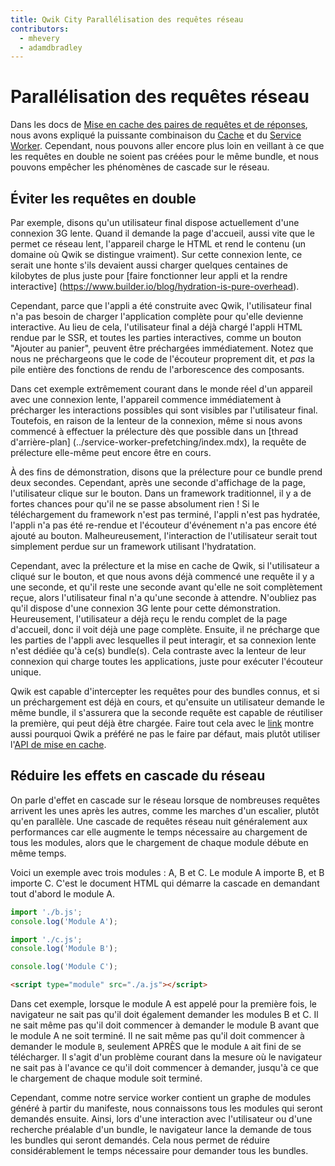 ```yaml
---
title: Qwik City Parallélisation des requêtes réseau
contributors:
  - mhevery
  - adamdbradley
---
```


# Parallélisation des requêtes réseau

Dans les docs de [Mise en cache des paires de requêtes et de réponses](../request-response-cache/index.mdx), nous avons expliqué la puissante combinaison du [Cache](https://developer.mozilla.org/en-US/docs/Web/API/Cache) et du [Service Worker](https://developer.mozilla.org/en-US/docs/Web/API/ServiceWorker). Cependant, nous pouvons aller encore plus loin en veillant à ce que les requêtes en double ne soient pas créées pour le même bundle, et nous pouvons empêcher les phénomènes de cascade sur le réseau.

## Éviter les requêtes en double

Par exemple, disons qu'un utilisateur final dispose actuellement d'une connexion 3G lente. Quand il demande la page d'accueil, aussi vite que le permet ce réseau lent, l'appareil charge le HTML et rend le contenu (un domaine où Qwik se distingue vraiment). Sur cette connexion lente, ce serait une honte s'ils devaient aussi charger quelques centaines de kilobytes de plus juste pour [faire fonctionner leur appli et la rendre interactive] (https://www.builder.io/blog/hydration-is-pure-overhead).

Cependant, parce que l'appli a été construite avec Qwik, l'utilisateur final n'a pas besoin de charger l'application complète pour qu'elle devienne interactive. Au lieu de cela, l'utilisateur final a déjà chargé l'appli HTML rendue par le SSR, et toutes les parties interactives, comme un bouton "Ajouter au panier", peuvent être préchargées immédiatement. Notez que nous ne préchargeons que le code de l'écouteur proprement dit, et _pas_ la pile entière des fonctions de rendu de l'arborescence des composants.

Dans cet exemple extrêmement courant dans le monde réel d'un appareil avec une connexion lente, l'appareil commence immédiatement à précharger les interactions possibles qui sont visibles par l'utilisateur final. Toutefois, en raison de la lenteur de la connexion, même si nous avons commencé à effectuer la prélecture dès que possible dans un [thread d'arrière-plan] (../service-worker-prefetching/index.mdx), la requête de prélecture elle-même peut encore être en cours.

À des fins de démonstration, disons que la prélecture pour ce bundle prend deux secondes. Cependant, après une seconde d'affichage de la page, l'utilisateur clique sur le bouton. Dans un framework traditionnel, il y a de fortes chances pour qu'il ne se passe absolument rien ! Si le téléchargement du framework n'est pas terminé, l'appli n'est pas hydratée, l'appli n'a pas été re-rendue et l'écouteur d'événement n'a pas encore été ajouté au bouton. Malheureusement, l'interaction de l'utilisateur serait tout simplement perdue sur un framework utilisant l'hydratation.

Cependant, avec la prélecture et la mise en cache de Qwik, si l'utilisateur a cliqué sur le bouton, et que nous avons déjà commencé une requête il y a une seconde, et qu'il reste une seconde avant qu'elle ne soit complètement reçue, alors l'utilisateur final n'a qu'une seconde à attendre. N'oubliez pas qu'il dispose d'une connexion 3G lente pour cette démonstration. Heureusement, l'utilisateur a déjà reçu le rendu complet de la page d'accueil, donc il voit déjà une page complète. Ensuite, il ne précharge que les parties de l'appli avec lesquelles il peut interagir, et sa connexion lente n'est dédiée qu'à ce(s) bundle(s). Cela contraste avec la lenteur de leur connexion qui charge toutes les applications, juste pour exécuter l'écouteur unique.

Qwik est capable d'intercepter les requêtes pour des bundles connus, et si un préchargement est déjà en cours, et qu'ensuite un utilisateur demande le même bundle, il s'assurera que la seconde requête est capable de réutiliser la première, qui peut déjà être chargée. Faire tout cela avec le [link](../request-response-cache/index.mdx#known-issues-with-link) montre aussi pourquoi Qwik a préféré ne pas le faire par défaut, mais plutôt utiliser l'[API de mise en cache](../request-response-cache/index.mdx).

## Réduire les effets en cascade du réseau

On parle d'effet en cascade sur le réseau lorsque de nombreuses requêtes arrivent les unes après les autres, comme les marches d'un escalier, plutôt qu'en parallèle. Une cascade de requêtes réseau nuit généralement aux performances car elle augmente le temps nécessaire au chargement de tous les modules, alors que le chargement de chaque module débute en même temps.

Voici un exemple avec trois modules : A, B et C. Le module A importe B, et B importe C. C'est le document HTML qui démarre la cascade en demandant tout d'abord le module A.

```ts
import './b.js';
console.log('Module A');
```

```ts
import './c.js';
console.log('Module B');
```

```ts
console.log('Module C');
```

```html
<script type="module" src="./a.js"></script>
```

Dans cet exemple, lorsque le module A est appelé pour la première fois, le navigateur ne sait pas qu'il doit également demander les modules B et C. Il ne sait même pas qu'il doit commencer à demander le module B avant que le module A ne soit terminé. Il ne sait même pas qu'il doit commencer à demander le module `B`, seulement APRÈS que le module `A` ait fini de se télécharger. Il s'agit d'un problème courant dans la mesure où le navigateur ne sait pas à l'avance ce qu'il doit commencer à demander, jusqu'à ce que le chargement de chaque module soit terminé.

Cependant, comme notre service worker contient un graphe de modules généré à partir du manifeste, nous connaissons tous les modules qui seront demandés ensuite. Ainsi, lors d'une interaction avec l'utilisateur ou d'une recherche préalable d'un bundle, le navigateur lance la demande de tous les bundles qui seront demandés. Cela nous permet de réduire considérablement le temps nécessaire pour demander tous les bundles.
